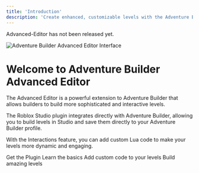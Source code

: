 ```yaml
---
title: 'Introduction'
description: 'Create enhanced, customizable levels with the Adventure Builder Advanced Editor.'
---
```


<Warning>Advanced-Editor has not been released yet.</Warning>

![Adventure Builder Advanced Editor Interface](/assets/advanced-editor/introduction.png)

# Welcome to Adventure Builder Advanced Editor

The Advanced Editor is a powerful extension to Adventure Builder that allows builders to build more sophisticated and interactive levels.

The Roblox Studio plugin integrates directly with Adventure Builder, allowing you to build levels in Studio and save them directly to your Adventure Builder profile.

With the Interactions feature, you can add custom Lua code to make your levels more dynamic and engaging.

<Card title="Get the Plugin" icon="download" href="https://google.com">
  Get the Plugin
</Card>

<CardGroup cols={3}>
  <Card title="Quickstart" icon="bolt" href="https://google.com">
    Learn the basics
  </Card>
  <Card title="How to use Interactions" icon="code" href="https://google.com">
    Add custom code to your levels
  </Card>
  <Card title="How to Build" icon="cube" href="https://google.com">
    Build amazing levels
  </Card>
</CardGroup>